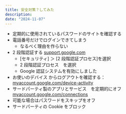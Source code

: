 ```yaml
---
title: 安全対策？してみた
description: 
date: "2024-11-07"
---
```


- 定期的に使用されているパスワードのサイトを確認する
- 電話番号だけでログインできてしまう
  - なるべく理由を作らない
- 2 段階認証する [support.google.com](https://support.google.com/accounts/topic/7189195?hl=ja&ref_topic=3382253&sjid=11473237357521496030-AP)
  - [セキュリティ] ＞ [2 段階認証プロセス]を選択
  - 2 段階認証プロセス　を選択
  - Google 認証システムを有効にしました
- お使いのデバイス からログアウトを確認する：[myaccount.google.com/device-activity](https://myaccount.google.com/device-activity?authuser=0)
- サードパーティ製のアプリとサービス　を定期的にオフ [myaccount.google.com/connections](https://myaccount.google.com/connections?continue=https%3A%2F%2Fmyaccount.google.com%2Fsecurity%3Frapt%3DAEjHL4N5ETNafjsE8MeJK1b45zX79un888L6mTsGN0ma3SFNtJ3u5oOe8BARMCNjIORs7gJOd8T_ZYIyoARc2S5PO60nvA9WlZ7xbgQgX-U9sxPStn1o9S8&rapt=AEjHL4N5ETNafjsE8MeJK1b45zX79un888L6mTsGN0ma3SFNtJ3u5oOe8BARMCNjIORs7gJOd8T_ZYIyoARc2S5PO60nvA9WlZ7xbgQgX-U9sxPStn1o9S8)
- 可能な場合はパスワードをスキップをオフ 
- サードパーティの Cookie をブロック